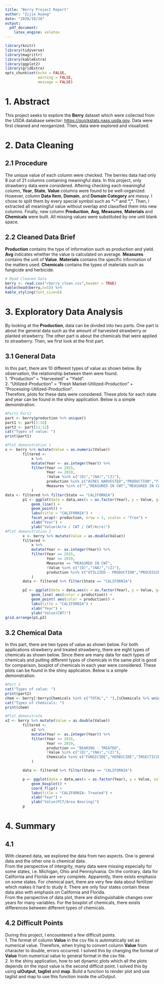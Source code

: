 ```yaml
---
title: "Berry Project Report"
author: "Zijie Huang"
date: "2020/10/20"
output: 
  pdf_document: 
    latex_engine: xelatex
---
```


```r
library(knitr)
library(tidyverse)
library(magrittr)
library(kableExtra)
library(ggplot2)
library(gridExtra)
opts_chunk$set(echo = FALSE, 
               warning = FALSE,
               message = FALSE)
```

# 1. Abstract

This project seeks to explore the **Berry** dataset which were collected from the USDA database selector: <a href="https://quickstats.nass.usda.gov">https://quickstats.nass.usda.gov</a>. Data were first cleaned and reorganized. Then, data were explored and visualized.

# 2. Data Cleaning

## 2.1 Procedure
The unique value of each column were checked. The berries data had only 8 out of 21 columns containing meaningful data. In this project, only strawberry data were considered. Aftering checking each meaningful column, **Year**, **State**, **Value** columns were found to be well-organized. However, column **Data Item**, **Domain**, and **Domain Category** are messy. I chose to split them by every special symbol such as **"-"** and **","**. Then, I extracted all meaningful value without overlap and classified them into new columns. Finally, new column **Production**, **Avg**, **Measures**, **Materials** and **Chemicals** were built. All missing values were substituted by one unit blank space.

## 2.2 Cleaned Data Brief
**Production** contains the type of information such as production and yield. **Avg** indicates whether the value is calculated on average. **Measures** contains the unit of **Value**. **Materials** contains the specific information of the matters used. **Chemicals** contains the types of materials such as fungicide and herbicide.
```r
# Read Cleaned Data
berry <- read.csv("rberry_clean.csv",header = TRUE)
kable(head(berry,n=5)) %>%
kable_styling(font_size=6)
```

# 3. Exploratory Data Analysis
By looking at the **Production**, data can be divided into two parts. One part is about the general data such as the amount of harvested strawberry or planted strawberry. The other part is about the chemicals that were applied to strawberry. Then, we first look at the first part.\

## 3.1 General Data
In this part, there are 10 different types of value as shown below. By observation, the relationship between them were found.\
1. "Production" = "Harvested" $\times$ "Yield".\
2. "Utilized-Production" = "Fresh Market-Utilized-Production" + "Processing-Utilized-Production".\
Therefore, plots for these data were considered. These plots for each state and year can be found in the shiny application. Below is a simple demonstration. \
```r
#Part1 Part2
part <- berry$production %>% unique()
part1 <- part[1:10]
part2 <- part[11:12]
cat("Types of value: ")
print(part1)

#Plot demonstration 1
x <- berry %>% mutate(Value = as.numeric(Value))
        filtered <-
            x %>%
            mutate(Year <- as.integer(Year)) %>%
            filter(Year >= 2015,
                   Year <= 2019,
                   !Value %in% c("(D)","(NA)","(Z)"),
                   production %in% c("ACRES HARVESTED","PRODUCTION","YIELD"),
                   Measures %in% c("","MEASURED IN CWT","MEASURED IN CWT / ACRE")
            )
data <- filtered %>% filter(State == "CALIFORNIA")
        p1 <- ggplot(data = data,aes(x = as.factor(Year), y = Value, group = 1)) +
            geom_line() +
            geom_point() +
            labs(title = "CALIFORNIA") +
            facet_wrap(~ production, nrow = 1, scales = "free") +
            xlab("Year") +
            ylab("Value(Acre / CWT / CWT/Acre)")
#Plot demonstration 2
        x <- berry %>% mutate(Value = as.double(Value))
        filtered <-
            x %>%
            mutate(Year <- as.integer(Year)) %>%
            filter(Year >= 2015,
                   Year <= 2019,
                   Measures == "MEASURED IN CWT",
                   !Value %in% c("(D)","(NA)","(Z)"),
                   production %in% c("UTILIZED - PRODUCTION","PROCESSING - UTILIZED - PRODUCTION","FRESH MARKET - UTILIZED - PRODUCTION","NOT SOLD - PRODUCTION")
            )
        data <- filtered %>% filter(State == "CALIFORNIA")

        p2 <- ggplot(data = data,aes(x = as.factor(Year), y = Value, group = production)) +
            geom_line( aes(color = production)) +
            geom_point( aes(color = production)) +
            labs(title = "CALIFORNIA") +
            xlab("Year") +
            ylab("Value(CWT)")
grid.arrange(p1,p2)
```

## 3.2 Chemical Data
In this part, there are two types of value as shown below. For both applications strawberry and treated strawberry, there are eight types of chemicals as shown below. Since there are many data for each types of chemicals and putting different types of chemicals in the same plot is good for comparison, boxplot of chemicals in each year were considered. These plots can be found in the shiny application. Below is a simple demonstration. \
```r
#Part 2
cat("Types of value: ")
print(part2)
chem <- berry[!berry$Chemicals %in% c("TOTAL"," "),]$Chemicals %>% unique()
cat("Types of chemicals: ")
print(chem)

#Plot demonstrate
x2 <- berry %>% mutate(Value = as.double(Value))
        filtered <-
            x2 %>%
            mutate(Year <- as.integer(Year)) %>%
            filter(Year >= 2015,
                   Year <= 2019,
                   production == "BEARING - TREATED",
                   !Value %in% c("(D)","(NA)","(Z)"),
                   Chemicals %in% c("FUNGICIDE","HERBICIDE","INSECTICIDE","OTHER")
            )

        data <- filtered %>% filter(State == "CALIFORNIA")

        p <- ggplot(data = data,aes(x = as.factor(Year), y = Value, color = Chemicals )) +
            geom_boxplot() +
            coord_flip() +
            labs(title = "CALIFORNIA: Treated") +
            xlab("Year") +
            ylab("Value(PCT/Area Bearing)")
        p
```

# 4. Summary
## 4.1 
With cleaned data, we explored the data from two aspects. One is general data and the other one is chemical data. \
From the perspective of intergrity, many data were missing especially for some states, i.e. Michigan, Ohio and Pennsylvania. On the contrary, data for California and Florida are very complete. Apparently, there exists emphasis on some states. For chemical part, there are very few data about fertilizer which makes it hard to study it. There are only four states contain these data also with emphasis on California and Florida.\
From the perspective of data plot, there are distinguishable changes over years for many variables. For the boxplot of chemicals, there exists differences between different types of chemicals. \

## 4.2 Difficult Points
During this project, I encountered a few difficult points.\
1. The format of column **Value** in the csv file is automatically set as numerical value. Therefore, when trying to convert column **Value** from character to double, errors occurred. I solved this by changing the format of **Value** from numerical value to general format in the csv file.\
2. In the shiny application, how to set dynamic plots which all the plots depends on the input value is the second difficut point. I solved this by using **uiOutput**, **taglist** and **map**. Build a function to render plot and use taglist and map to use this function inside the uiOutput.\